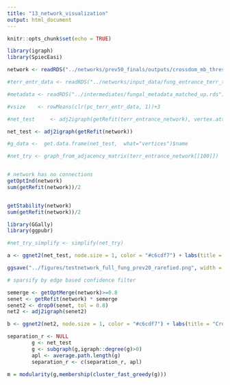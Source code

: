 ```yaml
---
title: "13_network_visualization"
output: html_document
---
```


```r
knitr::opts_chunk$set(echo = TRUE)
```

```r
library(igraph)
library(SpiecEasi)
```

```r
network <- readRDS("../networks/prev50_finals/outputs/crossdom_mb_thresh01.rds")

#terr_entr_data <- readRDS("../networks/input_data/fung_entrance_terr_top1000_allempos_in_site_entrance.rds")

#metadata <- readRDS("../intermediates/fungal_metadata_matched_up.rds")

```

```r
#vsize    <- rowMeans(clr(pc_terr_entr_data, 1))+3

#net_test     <- adj2igraph(getRefit(terr_entrance_network), vertex.attr=list(name=rownames(terr_entr_data)))

net_test <- adj2igraph(getRefit(network))

#g_data <-  get.data.frame(net_test,  what="vertices")$name

#net_try <- graph_from_adjacency_matrix(terr_entrance_network[[100]])


# network has no connections
getOptInd(network)
sum(getRefit(network))/2


getStability(network)
sum(getRefit(network))/2

```

```r
library(GGally)
library(ggpubr)

#net_try_simplify <- simplify(net_try)

a <- ggnet2(net_test, node.size = 1, color = "#c6cdf7") + labs(title = "Cross domain, 50% prevalence", subtitle = "Batch, nlambda = 20, thresh= 0.01")

ggsave("../figures/testnetwork_full_fung_prev20_rarefied.png", width = 7, height = 6)

```

```r
# sparsify by edge based confidence filter

semerge <- getOptMerge(network)>=0.8
senet <- getRefit(network) * semerge
senet2 <- drop0(senet, tol = 0.8)
net2 <- adj2igraph(senet2)

b <- ggnet2(net2, node.size = 1, color = "#c6cdf7") + labs(title = "Cross domain, 50% prevalence", subtitle = "Batch, edge confidence filter, thresh=0.03")
```




```r
separation_r <- NULL
        g <- net_test
        g <- subgraph(g,igraph::degree(g)>0)
        apl <- average.path.length(g)
        separation_r <- c(separation_r, apl)

m = modularity(g,membership(cluster_fast_greedy(g)))

```








